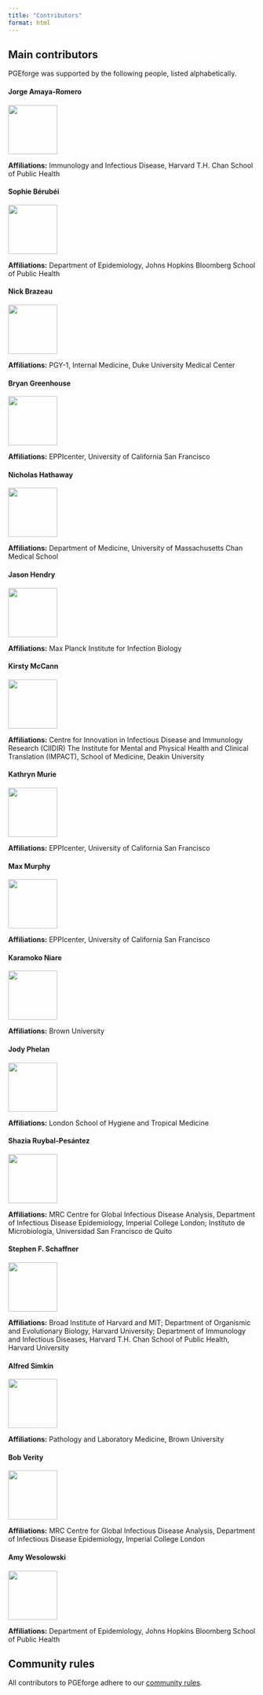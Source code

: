 ```yaml
---
title: "Contributors"
format: html
---
```


## Main contributors

PGEforge was supported by the following people, listed alphabetically. 

#### Jorge Amaya-Romero

![](img/people/jorge.jpeg){fig-align="left" width="100px"}

**Affiliations:** Immunology and Infectious Disease, Harvard T.H. Chan School of Public Health

#### Sophie Bérubéi

![](img/people/SophieB.jpeg){fig-align="left" width="100px"}

**Affiliations:** Department of Epidemiology, Johns Hopkins Bloomberg School of Public Health

#### Nick Brazeau

![](img/people/Brazeau_NF.jpg){fig-align="left" width="100px"}

**Affiliations:** PGY-1, Internal Medicine, Duke University Medical Center

#### Bryan Greenhouse

![](img/people/UCSF_20170322_B_Greenhouse_426.jpeg){fig-align="left" width="100px"}

**Affiliations:** EPPIcenter, University of California San Francisco

#### Nicholas Hathaway

![](img/people/hathaway_nicholas_headshot.jpg){fig-align="left" width="100px"}

**Affiliations:** Department of Medicine, University of Massachusetts Chan Medical School

#### Jason Hendry

![](img/people/jason.jpeg){fig-align="left" width="100px"}

**Affiliations:** Max Planck Institute for Infection Biology

#### Kirsty McCann

![](img/people/KirstyMcCann.jpg){fig-align="left" width="100px"}

**Affiliations:** Centre for Innovation in Infectious Disease and Immunology Research (CIIDIR)
The Institute for Mental and Physical Health and Clinical Translation (IMPACT), School of Medicine, Deakin University

#### Kathryn Murie

![](img/people/kathryn.jpeg){fig-align="left" width="100px"}

**Affiliations:** EPPIcenter, University of California San Francisco

#### Max Murphy

![](img/people/max.jpeg){fig-align="left" width="100px"}

**Affiliations:** EPPIcenter, University of California San Francisco

#### Karamoko Niare

![](img/people/Karamoko_Photo.jpeg){fig-align="left" width="100px"}

**Affiliations:** Brown University

#### Jody Phelan

![](img/people/jody.jpeg){fig-align="left" width="100px"}

**Affiliations:** London School of Hygiene and Tropical Medicine

#### Shazia Ruybal-Pesántez

![](img/people/shazia.jpg){fig-align="left" width="100px"}

**Affiliations:** MRC Centre for Global Infectious Disease Analysis, Department of Infectious Disease Epidemiology, Imperial College London; Instituto de Microbiología, Universidad San Francisco de Quito

#### Stephen F. Schaffner

![](img/people/steve_schaffner.jpg){fig-align="left" width="100px"}

**Affiliations:** Broad Institute of Harvard and MIT; Department of Organismic and Evolutionary Biology, Harvard University; Department of Immunology and Infectious Diseases, Harvard T.H. Chan School of Public Health, Harvard University

#### Alfred Simkin

![](img/people/alfred.jpeg){fig-align="left" width="100px"}

**Affiliations:** Pathology and Laboratory Medicine, Brown University

#### Bob Verity

![](img/people/bob.jpeg){fig-align="left" width="100px"}

**Affiliations:** MRC Centre for Global Infectious Disease Analysis, Department of Infectious Disease Epidemiology, Imperial College London

#### Amy Wesolowski

![](img/people/Wesolowski.jpg){fig-align="left" width="100px"}

**Affiliations:** Department of Epidemiology, Johns Hopkins Bloomberg School of Public Health

## Community rules
All contributors to PGEforge adhere to our [community rules](how_to_contribute.qmd#community-rules).
